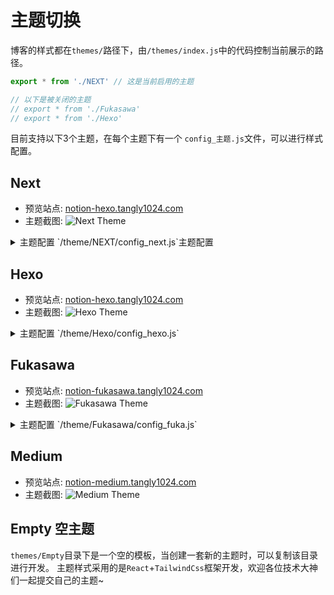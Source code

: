 # 主题切换
博客的样式都在`themes/`路径下，由`/themes/index.js`中的代码控制当前展示的路径。

```javascript
export * from './NEXT' // 这是当前启用的主题

// 以下是被关闭的主题
// export * from './Fukasawa'
// export * from './Hexo'
```


目前支持以下3个主题，在每个主题下有一个 `config_主题.js`文件，可以进行样式配置。
## Next
- 预览站点: [notion-hexo.tangly1024.com](https://notion-hexo.tangly1024.com)
- 主题截图:
![Next Theme](/theme-next.png)

<details>
<summary>主题配置 `/theme/NEXT/config_next.js`主题配置</summary>

```javascript
const CONFIG_NEXT = {

  HOME_BANNER: false, // 首页是否显示大图及标语 [true,false]
  HOME_BANNER_Strings: ['Hi，我是一个程序员', 'Hi，我是一个打工人', 'Hi，我是一个干饭人', '欢迎来到我的博客🎉'], // 首页大图标语文字
  HOME_BANNER_IMAGE: './bg_image.jpg', // 背景图地址

  NAV_TYPE: 'normal', // ['fixed','autoCollapse','normal'] 分别是固定屏幕顶部、屏幕顶部自动折叠，不固定

  POST_LIST_TYPE: 'page', // ['page','scroll] 文章列表样式:页码分页、单页滚动加载
  POST_LIST_COVER: false, // 文章列表显示封面图
  POST_LIST_PREVIEW: true, // 显示文章预览
  POST_LIST_SUMMARY: false, // 显示用户自定义摘要，有预览时优先只展示预览

  // 右侧组件
  RIGHT_BAR: false, // 是否显示右侧栏
  RIGHT_LATEST_POSTS: false, // 右侧栏最新文章
  RIGHT_CATEGORY_LIST: false, // 右侧边栏文章分类列表
  RIGHT_TAG_LIST: false, // 右侧边栏标签分类列表
  RIGHT_AD: false, // 右侧广告

  // 菜单
  MENU_ABOUT: false, // 显示关于
  MENU_CATEGORY: true, // 显示分类
  MENU_TAG: true, // 显示标签
  MENU_ARCHIVE: true, // 显示归档
  MENU_SEARCH: true, // 显示搜索

  // 悬浮挂件
  WIDGET_PET: false, // 是否显示宠物挂件
  WIDGET_PET_LINK: 'https://cdn.jsdelivr.net/npm/live2d-widget-model-wanko@1.0.5/assets/wanko.model.json', // 挂件模型地址 @see https://github.com/xiazeyu/live2d-widget-models
  WIDGET_TO_TOP: true, // 是否显示回顶
  WIDGET_TO_BOTTOM: false, // 显示回底
  WIDGET_DARK_MODE: false, // 显示日间/夜间模式切换
  WIDGET_TOC: true, // 移动端显示悬浮目录

  ARTICLE_SHARE: false, // 文章分享功能
  ARTICLE_RELATE_POSTS: true, // 相关文章推荐
  ARTICLE_COPYRIGHT: true // 文章版权声明

}

export default CONFIG_NEXT
```
</details>


## Hexo
- 预览站点: [notion-hexo.tangly1024.com](https://notion-hexo.tangly1024.com)
- 主题截图:
![Hexo Theme](/theme-hexo.png)


<details>
<summary>主题配置 `/theme/Hexo/config_hexo.js`</summary>


```javascript
const CONFIG_HEXO = {
  HOME_BANNER_ENABLE: true,
  HOME_BANNER_GREETINGS: ['Hi，我是一个程序员', 'Hi，我是一个打工人', 'Hi，我是一个干饭人', '欢迎来到我的博客🎉'], // 首页大图标语文字
  HOME_BANNER_IMAGE: './bg_image.jpg', // see /public/bg_image.jpg

  // 菜单
  MENU_ABOUT: false, // 显示关于
  MENU_CATEGORY: true, // 显示分类
  MENU_TAG: true, // 显示标签
  MENU_ARCHIVE: true, // 显示归档
  MENU_SEARCH: true, // 显示搜索

  POST_LIST_COVER: true, // 文章封面
  POST_LIST_SUMMARY: true, // 文章摘要
  POST_LIST_PREVIEW: false, // 读取文章预览
  NAV_TYPE: 'autoCollapse', // ['fixed','autoCollapse','normal'] 分别是固定屏幕顶部、屏幕顶部自动折叠，不固定

  WIDGET_TO_TOP: true,
  WIDGET_TOC: true // 移动端悬浮目录
}
export default CONFIG_HEXO
```
</details>

## Fukasawa
- 预览站点: [notion-fukasawa.tangly1024.com](https://notion-fukasawa.tangly1024.com)
- 主题截图:
![Fukasawa Theme](/theme-fukasawa.png)

<details>
<summary>主题配置 `/theme/Fukasawa/config_fuka.js`</summary>


```javascript
const FUKA_CONFIG = {

  POST_LIST_COVER: true, // 文章列表显示图片封面
  POST_LIST_PREVIEW: false, // 显示文章预览

  // 菜单
  MENU_ABOUT: true, // 显示关于
  MENU_CATEGORY: true, // 显示分类
  MENU_TAG: true, // 显示标签
  MENU_ARCHIVE: true, // 显示归档
  MENU_SEARCH: true // 显示搜索

}
export default FUKA_CONFIG
```

</details>


## Medium
- 预览站点: [notion-medium.tangly1024.com](https://notion-medium.tangly1024.com)
- 主题截图:
![Medium Theme](/theme-medium.png)

## Empty 空主题
`themes/Empty`目录下是一个空的模板，当创建一套新的主题时，可以复制该目录进行开发。
主题样式采用的是`React`+`TailwindCss`框架开发，欢迎各位技术大神们一起提交自己的主题~

